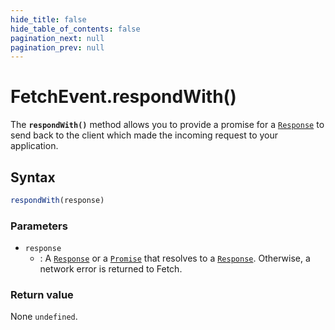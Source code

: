 ```yaml
---
hide_title: false
hide_table_of_contents: false
pagination_next: null
pagination_prev: null
---
```

# FetchEvent.respondWith()

The **`respondWith()`** method allows you to provide a promise for a [`Response`](../../Response/Response.mdx) to send back to the client which made the incoming request to your application.

## Syntax

```js
respondWith(response)
```

### Parameters

- `response`
  - : A [`Response`](../../Response/Response.mdx) or a [`Promise`](../../Promise/Promise.mdx) that resolves to a
    [`Response`](../../Response/Response.mdx). Otherwise, a network error is returned to Fetch.

### Return value

None `undefined`.
